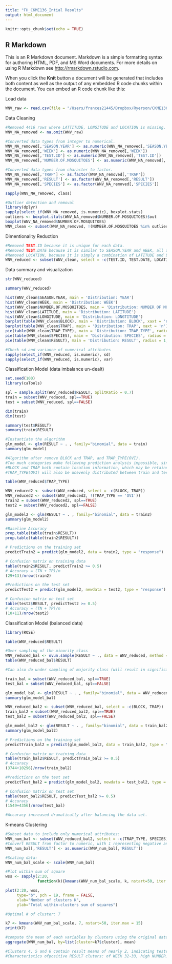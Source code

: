 ```yaml
---
title: "FH_CKME136_Intial Results"
output: html_document
---
```


```r
knitr::opts_chunk$set(echo = TRUE)
```

## R Markdown

This is an R Markdown document. Markdown is a simple formatting syntax for authoring HTML, PDF, and MS Word documents. For more details on using R Markdown see <http://rmarkdown.rstudio.com>.

When you click the **Knit** button a document will be generated that includes both content as well as the output of any embedded R code chunks within the document. You can embed an R code chunk like this:



Load data
```r
WNV_raw <- read.csv(file = "/Users/frances21445/Dropbox/Ryerson/CKME136/West_Nile_Virus__WNV__Mosquito_Test_Results.csv", header = TRUE)
```

Data Cleaning
```r
#Removed 4416 rows where LATTITUDE, LONGITUDE and LOCATION is missing.
WNV_NA_removed <- na.omit(WNV_raw)
```

```r
#Converted data types from integer to numerical.
WNV_NA_removed[,'SEASON.YEAR'] <- as.numeric(WNV_NA_removed[,'SEASON.YEAR'])
WNV_NA_removed[,'WEEK'] <- as.numeric(WNV_NA_removed[,'WEEK'])
WNV_NA_removed[,'TEST.ID'] <- as.numeric(WNV_NA_removed[,'TEST.ID'])
WNV_NA_removed[,'NUMBER.OF.MOSQUITOES'] <- as.numeric(WNV_NA_removed[,'NUMBER.OF.MOSQUITOES'])

#Converted data types from character to factor.
WNV_NA_removed[,'TRAP'] <- as.factor(WNV_NA_removed[,'TRAP'])
WNV_NA_removed[,'RESULT'] <- as.factor(WNV_NA_removed[,'RESULT'])
WNV_NA_removed[,'SPECIES'] <- as.factor(WNV_NA_removed[,'SPECIES'])

sapply(WNV_NA_removed, class)
```

```r
#Outlier detection and removal
library(dplyr)
sapply(select_if(WNV_NA_removed, is.numeric), boxplot.stats)
outliers <- boxplot.stats(WNV_NA_removed$NUMBER.OF.MOSQUITOES)$out
boxplot(WNV_NA_removed$NUMBER.OF.MOSQUITOES)
WNV_clean <- subset(WNV_NA_removed, !(NUMBER.OF.MOSQUITOES %in% outliers))
```


Dimentionality Reduction
```r
#Removed TEST.ID because it is unique for each data.
#Removed TEST.DATE because it is similar to SEASON.YEAR and WEEK, all are variables associated with time.
#Removed LOCATION, because it is simply a combination of LATITUDE and LONGITUDE.
WNV_reduced <- subset(WNV_clean, select = -c(TEST.ID, TEST.DATE, LOCATION))
```


Data summary and visualization
```r
str(WNV_reduced)
```

```r
summary(WNV_reduced)
```

```r
hist(WNV_clean$SEASON.YEAR, main = 'Distribution: YEAR')
hist(WNV_clean$WEEK, main = 'Distribution: WEEK')
hist(WNV_clean$NUMBER.OF.MOSQUITOES, main = 'Distribution: NUMBER OF MOSQUITOES')
hist(WNV_clean$LATITUDE, main = 'Distribution: LATITUDE')
hist(WNV_clean$LONGITUDE, main = 'Distribution: LONGTITUDE')
barplot(table(WNV_clean$BLOCK), main = 'Distribution: BLOCK', xaxt = 'n')
barplot(table(WNV_clean$TRAP), main = 'Distribution: TRAP', xaxt = 'n')
pie(table(WNV_clean$TRAP_TYPE), main = 'Distribution: TRAP_TYPE', radius = 1, cex = 0.75)
pie(table(WNV_clean$SPECIES), main = 'Distribution: SPECIES', radius = 1, cex = 0.75)
pie(table(WNV_clean$RESULT), main = 'Distribution: RESULT', radius = 1, cex = 1)
```

```r
#Check sd and variance of numerical attributes
sapply(select_if(WNV_reduced, is.numeric), sd)
sapply(select_if(WNV_reduced, is.numeric), var)
```


Classification Model (data imbalance un-dealt)
```r
set.seed(100)
library(caTools)

spl = sample.split(WNV_reduced$RESULT, SplitRatio = 0.7)
train = subset(WNV_reduced, spl==TRUE)
test = subset(WNV_reduced, spl==FALSE)

dim(train)
dim(test)

summary(test$RESULT)
summary(train$RESULT)
```

```r
#Instantiate the algorithm
glm_model <- glm(RESULT ~ . , family="binomial", data = train)
summary(glm_model)
```

```r
#Algorithm after remove BLOCK and TRAP, and TRAP_TYPE(OVI).
#Too much categories make following prediction analysis impossible, since the categories will be unevenly distributed between train and test sets.
#BLOCK and TRAP both contain location information, which may be retained by keeping LATITUDE and LONGITUDE.
#TRAP_TYPE(OVI) will also be unevenly distributed between train and test sets, since there is only one entry with TRAP_TYPE(OVI).

table(WNV_reduced$TRAP_TYPE)

WNV_reduced2 <- subset(WNV_reduced, select = -c(BLOCK, TRAP))
WNV_reduced2 <- subset(WNV_reduced2, !(TRAP_TYPE == 'OVI'))
train2 = subset(WNV_reduced2, spl==TRUE)
test2 = subset(WNV_reduced2, spl==FALSE)

glm_model2 <- glm(RESULT ~ . , family="binomial", data = train2)
summary(glm_model2)
```

```r
#Baseline Accuracy
prop.table(table(train$RESULT))
prop.table(table(train2$RESULT))
```

```r
# Predictions on the training set
predictTrain2 = predict(glm_model2, data = train2, type = "response")

# Confusion matrix on training data
table(train2$RESULT, predictTrain2 >= 0.5)
# Accuracy = (TN + TP)/n
(29+13)/nrow(train2)

#Predictions on the test set
predictTest2 = predict(glm_model2, newdata = test2, type = "response")

# Confusion matrix on test set
table(test2$RESULT, predictTest2 >= 0.5)
# Accuracy = (TN + TP)/n
(10+11)/nrow(test2)
```


Classification Model (balanced data)
```r
library(ROSE)

table(WNV_reduced$RESULT)

#Over sampling of the minority class
WNV_reduced_bal <- ovun.sample(RESULT ~ ., data = WNV_reduced, method = "over",N = 20817*2)$data
table(WNV_reduced_bal$RESULT)

#Can also do under sampling of majority class (will result in significant loss of information), or both
```

```r
train_bal = subset(WNV_reduced_bal, spl==TRUE)
test_bal = subset(WNV_reduced_bal, spl==FALSE)

glm_model_bal <- glm(RESULT ~ . , family="binomial", data = WNV_reduced_bal)
summary(glm_model_bal)
```
```r
WNV_reduced_bal2 <- subset(WNV_reduced_bal, select = -c(BLOCK, TRAP))
train_bal2 = subset(WNV_reduced_bal2, spl==TRUE)
test_bal2 = subset(WNV_reduced_bal2, spl==FALSE)

glm_model_bal2 <- glm(RESULT ~ . , family="binomial", data = train_bal2)
summary(glm_model_bal2)
```


```r
# Predictions on the training set
predictTrain_bal2 = predict(glm_model_bal2, data = train_bal2, type = "response")

# Confusion matrix on training data
table(train_bal2$RESULT, predictTrain_bal2 >= 0.5)
# Accuracy
(3744+10296)/nrow(train_bal2)

#Predictions on the test set
predictTest_bal2 = predict(glm_model_bal2, newdata = test_bal2, type = "response")

# Confusion matrix on test set
table(test_bal2$RESULT, predictTest_bal2 >= 0.5)
# Accuracy
(1549+4356)/nrow(test_bal)

#Accuracy increased dramatically after balancing the data set.
```


K-means Clustering
```r
#Subset data to include only numerical attributes:
WNV_num_bal <- subset(WNV_reduced_bal2, select = -c(TRAP_TYPE, SPECIES))
#Convert RESULT from factor to numeric, with 1 representing negative and 2 representing positive
WNV_num_bal[,'RESULT'] <- as.numeric(WNV_num_bal[,'RESULT'])

#Scaling data:
WNV_num_bal_scale <- scale(WNV_num_bal)
```


```r
#Plot within sum of square
wss <- sapply(2:20, 
              function(k){kmeans(WNV_num_bal_scale, k, nstart=50, iter.max = 15 )$tot.withinss})

plot(2:20, wss,
     type="b", pch = 19, frame = FALSE, 
     xlab="Number of clusters K",
     ylab="Total within-clusters sum of squares")

#Optimal # of cluster: 7

k7 <- kmeans(WNV_num_bal_scale, 7, nstart=50, iter.max = 15)
print(k7)
```

```r
#compute the mean of each variables by clusters using the original data (not scaled)
aggregate(WNV_num_bal, by=list(cluster=k7$cluster), mean)

#Clusters 4, 5 and 6 contain result means of nearly 2, indicating tested positive of WNV.
#Characteristics ofpositive RESULT cluters: of WEEK 32~33, high NUMBER.OF.MOSQUITOES.
```



